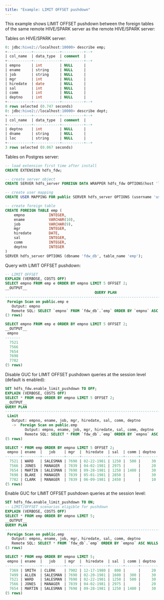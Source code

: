 ```yaml
---
title: "Example: LIMIT OFFSET pushdown"
---
```


This example shows LIMIT OFFSET pushdown between the foreign tables of the same remote HIVE/SPARK server as the remote HIVE/SPARK server:

Tables on HIVE/SPARK server:

```sql
0: jdbc:hive2://localhost:10000> describe emp;
+-----------+------------+----------+--+
| col_name  | data_type  | comment  |
+-----------+------------+----------+--+
| empno     | int        | NULL     |
| ename     | string     | NULL     |
| job       | string     | NULL     |
| mgr       | int        | NULL     |
| hiredate  | date       | NULL     |
| sal       | int        | NULL     |
| comm      | int        | NULL     |
| deptno    | int        | NULL     |
+-----------+------------+----------+--+
8 rows selected (0.747 seconds)
0: jdbc:hive2://localhost:10000> describe dept;
+-----------+------------+----------+--+
| col_name  | data_type  | comment  |
+-----------+------------+----------+--+
| deptno    | int        | NULL     |
| dname     | string     | NULL     |
| loc       | string     | NULL     |
+-----------+------------+----------+--+
3 rows selected (0.067 seconds)
```

Tables on Postgres server:

```sql
-- load extension first time after install
CREATE EXTENSION hdfs_fdw;

-- create server object
CREATE SERVER hdfs_server FOREIGN DATA WRAPPER hdfs_fdw OPTIONS(host 'localhost', port '10000', client_type 'spark', auth_type 'LDAP');

-- create user mapping
CREATE USER MAPPING FOR public SERVER hdfs_server OPTIONS (username 'user1', password 'pwd123');

-- create foreign table
CREATE FOREIGN TABLE emp (
    empno           INTEGER,
    ename           VARCHAR(10),
    job             VARCHAR(9),
    mgr             INTEGER,
    hiredate        DATE,
    sal             INTEGER,
    comm            INTEGER,
    deptno          INTEGER
)
SERVER hdfs_server OPTIONS (dbname 'fdw_db', table_name 'emp');
```

Query with LIMIT OFFSET pushdown:

```sql
-- LIMIT OFFSET
EXPLAIN (VERBOSE, COSTS OFF)
SELECT empno FROM emp e ORDER BY empno LIMIT 5 OFFSET 2;
__OUTPUT__
                                         QUERY PLAN                                          
---------------------------------------------------------------------------------------------
 Foreign Scan on public.emp e
   Output: empno
   Remote SQL: SELECT `empno` FROM `fdw_db`.`emp` ORDER BY `empno` ASC NULLS LAST LIMIT 2, 5
(3 rows)

SELECT empno FROM emp e ORDER BY empno LIMIT 5 OFFSET 2;
__OUTPUT__
 empno 
-------
  7521
  7566
  7654
  7698
  7782
(5 rows)
```

Disable GUC for LIMIT OFFSET pushdown queries at the session level (default is enabled): 

```sql 
SET hdfs_fdw.enable_limit_pushdown TO OFF;
EXPLAIN (VERBOSE, COSTS OFF)
SELECT * FROM emp ORDER BY empno LIMIT 5 OFFSET 2;
__OUTPUT__
QUERY PLAN
----------------------------------------------------------------------------------
 Limit
   Output: empno, ename, job, mgr, hiredate, sal, comm, deptno
   ->  Foreign Scan on public.emp
         Output: empno, ename, job, mgr, hiredate, sal, comm, deptno
         Remote SQL: SELECT * FROM `fdw_db`.`emp` ORDER BY `empno` ASC NULLS LAST
(5 rows)

SELECT * FROM emp ORDER BY empno LIMIT 5 OFFSET 2;
 empno | ename  |   job    | mgr  |  hiredate  | sal  | comm | deptno
-------+--------+----------+------+------------+------+------+--------
  7521 | WARD   | SALESMAN | 7698 | 02-22-1981 | 1250 |  500 |     30
  7566 | JONES  | MANAGER  | 7839 | 04-02-1981 | 2975 |      |     20
  7654 | MARTIN | SALESMAN | 7698 | 09-28-1981 | 1250 | 1400 |     30
  7698 | BLAKE  | MANAGER  | 7839 | 05-01-1981 | 2850 |      |     30
  7782 | CLARK  | MANAGER  | 7839 | 06-09-1981 | 2450 |      |     10
(5 rows)
```

Enable GUC for LIMIT OFFSET pushdown queries at the session level: 

```sql 
SET hdfs_fdw.enable_limit_pushdown TO ON;
-- LIMIT/OFFSET scenarios eligible for pushdown
EXPLAIN (VERBOSE, COSTS OFF)
SELECT * FROM emp ORDER BY empno LIMIT 5;
__OUTPUT__
QUERY PLAN
------------------------------------------------------------------------------------
 Foreign Scan on public.emp
   Output: empno, ename, job, mgr, hiredate, sal, comm, deptno
   Remote SQL: SELECT * FROM `fdw_db`.`emp` ORDER BY `empno` ASC NULLS LAST LIMIT 5
(3 rows)

SELECT * FROM emp ORDER BY empno LIMIT 5;
 empno | ename  |   job    | mgr  |  hiredate  | sal  | comm | deptno
-------+--------+----------+------+------------+------+------+--------
  7369 | SMITH  | CLERK    | 7902 | 12-17-1980 |  800 |      |     20
  7499 | ALLEN  | SALESMAN | 7698 | 02-20-1981 | 1600 |  300 |     30
  7521 | WARD   | SALESMAN | 7698 | 02-22-1981 | 1250 |  500 |     30
  7566 | JONES  | MANAGER  | 7839 | 04-02-1981 | 2975 |      |     20
  7654 | MARTIN | SALESMAN | 7698 | 09-28-1981 | 1250 | 1400 |     30
(5 rows)
```
